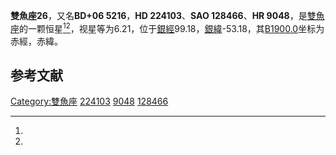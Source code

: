 {{Starbox begin
| name = 雙魚座26
}}
{{Starbox observe
| epoch = [[J2000.0|J2000.0]]
| constell = [[雙魚座|雙魚座]]<ref name=SIMBAD>{{cite web
 | url=http://simbad.u-strasbg.fr/simbad/sim-id?Ident=HR+9048
 | title =Pulsating variable Star
 | publisher=Centre de Données astronomiques de Strasbourg
 | work=SIMBAD
 | accessdate=2012-07-13}}</ref><ref name=DATA>{{cite web
 | url=http://vizier.u-strasbg.fr/viz-bin/VizieR-5?-out.add=.&-source=5050&-corr=PK=HR&-out.max=9999&HR=9048
 | title=VizieR Detailed Page
 | accessdate=2012-07-13
 | archive-date=2016-03-04
 | archive-url=https://web.archive.org/web/20160304234901/http://vizier.u-strasbg.fr/viz-bin/VizieR-5?-out.add=.&-source=5050&-corr=PK=HR&-out.max=9999&HR=9048
 | dead-url=no
 }}</ref>
| 星官 = 
| ra = {{RA|23|55|7.8}}<ref name=SIMBAD /><ref name=DATA />
| dec = {{DEC|+7|4|16}}<ref name=SIMBAD /><ref name=DATA />
| appmag_v = 6.21<ref name=SIMBAD /><ref name=DATA />
}}
{{Starbox character
| class = B9V<ref name=SIMBAD /><ref name=DATA />
| b-v = -0.07<ref name=SIMBAD /><ref name=DATA />
| u-b = -0.19<ref name=SIMBAD /><ref name=DATA />
| r-i = <ref name=SIMBAD /><ref name=DATA />
| variable = 
}}
{{Starbox astrometry
| radial_v = -0.19
| prop_mo_ra = 17
| parallax = 
| p_error = 
}}
{{Starbox catalog
| names =BD+06 5216，[[SAO星表|SAO]] 128466，[[HD星表|HD]] 224103，[[HR星表|HR]] 9048}}
{{Starbox reference |Simbad=HR+9048}}
{{Starbox end}}

'''雙魚座26'''，又名'''BD+06 5216'''，'''HD 224103'''、'''SAO 128466'''、'''HR 9048'''，是[[雙魚座|雙魚座]]的一颗恒星<ref name=SIMBAD /><ref name=DATA />，视星等为6.21，位于[[銀道座標系|銀經]]99.18，[[銀道座標系|銀緯]]-53.18，其[[B1900.0|B1900.0]]坐标为赤經{{RA|23|50|0.8}}，赤緯{{DEC|+6|-53.18|54}}。

== 参考文献 ==
{{reflist}}

{{star-stub}}

{{雙魚座恒星}}
[[Category:雙魚座|Category:雙魚座]]
[[Category:HD和HDE天體|224103]]
[[Category:HR天體|9048]]
[[Category:SAO天體|128466]]